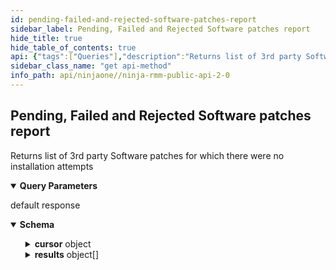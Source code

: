```yaml
---
id: pending-failed-and-rejected-software-patches-report
sidebar_label: Pending, Failed and Rejected Software patches report
hide_title: true
hide_table_of_contents: true
api: {"tags":["Queries"],"description":"Returns list of 3rd party Software patches for which there were no installation attempts","operationId":"getPendingFailedRejectedSoftwarePatches","parameters":[{"name":"df","in":"query","description":"Device filter","schema":{"type":"string"}},{"name":"ts","in":"query","description":"Monitoring timestamp filter","schema":{"type":"string"}},{"name":"status","in":"query","description":"Patch Status filter","schema":{"type":"string"}},{"name":"productIdentifier","in":"query","description":"Product Identifier","schema":{"type":"string"}},{"name":"type","in":"query","description":"Patch Type filter","schema":{"type":"string"}},{"name":"impact","in":"query","description":"Patch Impact filter","schema":{"type":"string"}},{"name":"cursor","in":"query","description":"Cursor name","schema":{"type":"string"}},{"name":"pageSize","in":"query","description":"Limit number of records per page","schema":{"type":"integer","format":"int32"}}],"responses":{"default":{"description":"default response","content":{"application/json":{"schema":{"type":"object","properties":{"cursor":{"type":"object","properties":{"name":{"type":"string"},"offset":{"type":"integer","format":"int32"},"count":{"type":"integer","format":"int32"},"expires":{"type":"number","format":"double"}}},"results":{"type":"array","items":{"type":"object","properties":{"id":{"type":"string","description":"Identifier","format":"uuid"},"productIdentifier":{"type":"string","description":"Software product identifier","format":"uuid"},"title":{"type":"string","description":"Patch title"},"impact":{"type":"string","description":"Impact"},"status":{"type":"string","description":"Status"},"type":{"type":"string","description":"Patch type"},"installedAt":{"type":"number","description":"Installation attempt timestamp","format":"double"},"deviceId":{"type":"integer","description":"Device identifier","format":"int32"},"timestamp":{"type":"number","description":"Date/Time when data was collected/updated","format":"double"}}}}}}}}}},"method":"get","path":"/api/v2/queries/software-patches","servers":[{"url":"https://eu.ninjarmm.com","description":"EU instance"},{"url":"https://app.ninjarmm.com","description":"US instance"},{"url":"https://oc.ninjarmm.com","description":"Oceania instance"}],"security":[{"oauth2":["monitoring","Management","control"]},{"sessionKey":["monitoring","Management","control"]},{"bearer":["monitoring","Management","control"]}],"securitySchemes":{"oauth2":{"type":"oauth2","flows":{"authorizationCode":{"authorizationUrl":"/ws/oauth/authorize","tokenUrl":"/ws/oauth/token","scopes":{"monitoring":"Monitoring APIs","Management":"Management APIs"}},"clientCredentials":{"tokenUrl":"/ws/oauth/token","scopes":{"monitoring":"Monitoring APIs","Management":"Management APIs"}}}},"sessionKey":{"type":"apiKey","name":"sessionKey","in":"cookie"},"bearer":{"type":"http","scheme":"bearer"}},"info":{"title":"Ninja RMM Public API 2.0","description":"Ninja RMM Public API documentation. <br><br>\nSee also: <br> \n<a href=\"https://resources.ninjarmm.com/API/Ninja+RMM+Public+API+v2.0.5+Device+Filter+Syntax.pdf\">Device Filter syntax</a><br>\n<a href=\"https://resources.ninjarmm.com/API/Ninja+RMM+Public+API+v2.0.5+Webhooks.pdf\">Webhooks</a>","contact":{"email":"api@ninjarmm.com"},"version":"2.0.9-draft"},"postman":{"name":"Pending, Failed and Rejected Software patches report","description":{"content":"Returns list of 3rd party Software patches for which there were no installation attempts","type":"text/plain"},"url":{"path":["api","v2","queries","software-patches"],"host":["{{baseUrl}}"],"query":[{"disabled":false,"description":{"content":"Device filter","type":"text/plain"},"key":"df","value":""},{"disabled":false,"description":{"content":"Monitoring timestamp filter","type":"text/plain"},"key":"ts","value":""},{"disabled":false,"description":{"content":"Patch Status filter","type":"text/plain"},"key":"status","value":""},{"disabled":false,"description":{"content":"Product Identifier","type":"text/plain"},"key":"productIdentifier","value":""},{"disabled":false,"description":{"content":"Patch Type filter","type":"text/plain"},"key":"type","value":""},{"disabled":false,"description":{"content":"Patch Impact filter","type":"text/plain"},"key":"impact","value":""},{"disabled":false,"description":{"content":"Cursor name","type":"text/plain"},"key":"cursor","value":""},{"disabled":false,"description":{"content":"Limit number of records per page","type":"text/plain"},"key":"pageSize","value":""}],"variable":[]},"header":[{"key":"Accept","value":"application/json"}],"method":"GET"}}
sidebar_class_name: "get api-method"
info_path: api/ninjaone//ninja-rmm-public-api-2-0
---
```



## Pending, Failed and Rejected Software patches report



Returns list of 3rd party Software patches for which there were no installation attempts

<details style={{"marginBottom":"1rem"}} data-collapsed={false} open={true}><summary style={{}}><strong>Query Parameters</strong></summary><div><ul><ParamsItem className={"paramsItem"} param={{"name":"df","in":"query","description":"Device filter","schema":{"type":"string"}}}></ParamsItem><ParamsItem className={"paramsItem"} param={{"name":"ts","in":"query","description":"Monitoring timestamp filter","schema":{"type":"string"}}}></ParamsItem><ParamsItem className={"paramsItem"} param={{"name":"status","in":"query","description":"Patch Status filter","schema":{"type":"string"}}}></ParamsItem><ParamsItem className={"paramsItem"} param={{"name":"productIdentifier","in":"query","description":"Product Identifier","schema":{"type":"string"}}}></ParamsItem><ParamsItem className={"paramsItem"} param={{"name":"type","in":"query","description":"Patch Type filter","schema":{"type":"string"}}}></ParamsItem><ParamsItem className={"paramsItem"} param={{"name":"impact","in":"query","description":"Patch Impact filter","schema":{"type":"string"}}}></ParamsItem><ParamsItem className={"paramsItem"} param={{"name":"cursor","in":"query","description":"Cursor name","schema":{"type":"string"}}}></ParamsItem><ParamsItem className={"paramsItem"} param={{"name":"pageSize","in":"query","description":"Limit number of records per page","schema":{"type":"integer","format":"int32"}}}></ParamsItem></ul></div></details><div><ApiTabs><TabItem label={"default"} value={"default"}><div>

default response

</div><div><details style={{}} data-collapsed={false} open={true}><summary style={{"textAlign":"left"}}><strong>Schema</strong></summary><div style={{"textAlign":"left","marginLeft":"1rem"}}></div><ul style={{"marginLeft":"1rem"}}><SchemaItem collapsible={true} className={"schemaItem"}><details style={{}}><summary style={{}}><strong>cursor</strong><span style={{"opacity":"0.6"}}> object</span></summary><div style={{"marginLeft":"1rem"}}><ul><SchemaItem collapsible={false} name={"name"} required={false} schemaDescription={undefined} schemaName={"string"} qualifierMessage={undefined}></SchemaItem><SchemaItem collapsible={false} name={"offset"} required={false} schemaDescription={undefined} schemaName={"int32"} qualifierMessage={undefined}></SchemaItem><SchemaItem collapsible={false} name={"count"} required={false} schemaDescription={undefined} schemaName={"int32"} qualifierMessage={undefined}></SchemaItem><SchemaItem collapsible={false} name={"expires"} required={false} schemaDescription={undefined} schemaName={"double"} qualifierMessage={undefined}></SchemaItem></ul></div></details></SchemaItem><SchemaItem collapsible={true} className={"schemaItem"}><details style={{}}><summary style={{}}><strong>results</strong><span style={{"opacity":"0.6"}}> object[]</span></summary><div style={{"marginLeft":"1rem"}}><ul><SchemaItem collapsible={false} name={"id"} required={false} schemaDescription={"Identifier"} schemaName={"uuid"} qualifierMessage={undefined}></SchemaItem><SchemaItem collapsible={false} name={"productIdentifier"} required={false} schemaDescription={"Software product identifier"} schemaName={"uuid"} qualifierMessage={undefined}></SchemaItem><SchemaItem collapsible={false} name={"title"} required={false} schemaDescription={"Patch title"} schemaName={"string"} qualifierMessage={undefined}></SchemaItem><SchemaItem collapsible={false} name={"impact"} required={false} schemaDescription={"Impact"} schemaName={"string"} qualifierMessage={undefined}></SchemaItem><SchemaItem collapsible={false} name={"status"} required={false} schemaDescription={"Status"} schemaName={"string"} qualifierMessage={undefined}></SchemaItem><SchemaItem collapsible={false} name={"type"} required={false} schemaDescription={"Patch type"} schemaName={"string"} qualifierMessage={undefined}></SchemaItem><SchemaItem collapsible={false} name={"installedAt"} required={false} schemaDescription={"Installation attempt timestamp"} schemaName={"double"} qualifierMessage={undefined}></SchemaItem><SchemaItem collapsible={false} name={"deviceId"} required={false} schemaDescription={"Device identifier"} schemaName={"int32"} qualifierMessage={undefined}></SchemaItem><SchemaItem collapsible={false} name={"timestamp"} required={false} schemaDescription={"Date/Time when data was collected/updated"} schemaName={"double"} qualifierMessage={undefined}></SchemaItem></ul></div></details></SchemaItem></ul></details></div></TabItem></ApiTabs></div>
      